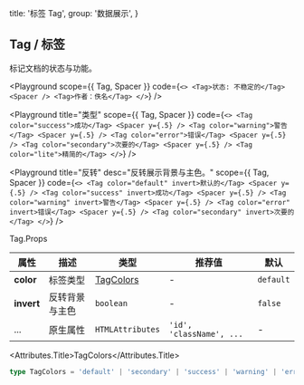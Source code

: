 
  title: '标签 Tag',
  group: '数据展示',
}

## Tag / 标签

标记文档的状态与功能。

<Playground
  scope={{ Tag, Spacer }}
  code={`
<>
  <Tag>状态: 不稳定的</Tag>
  <Spacer />
  <Tag>作者：佚名</Tag>
</>
`}
/>

<Playground
  title="类型"
  scope={{ Tag, Spacer }}
  code={`
<>
  <Tag color="success">成功</Tag>
  <Spacer y={.5} />
  <Tag color="warning">警告</Tag>
  <Spacer y={.5} />
  <Tag color="error">错误</Tag>
  <Spacer y={.5} />
  <Tag color="secondary">次要的</Tag>
  <Spacer y={.5} />
  <Tag color="lite">精简的</Tag>
</>
`}
/>

<Playground
  title="反转"
  desc="反转展示背景与主色。"
  scope={{ Tag, Spacer }}
  code={`
<>
  <Tag color="default" invert>默认的</Tag>
  <Spacer y={.5} />
  <Tag color="success" invert>成功</Tag>
  <Spacer y={.5} />
  <Tag color="warning" invert>警告</Tag>
  <Spacer y={.5} />
  <Tag color="error" invert>错误</Tag>
  <Spacer y={.5} />
  <Tag color="secondary" invert>次要的</Tag>
</>
`}
/>

<Attributes edit="/pages/zh-cn/components/tag.mdx">
<Attributes.Title>Tag.Props</Attributes.Title>

| 属性       | 描述           | 类型                    | 推荐值                   | 默认      |
| ---------- | -------------- | ----------------------- | ------------------------ | --------- |
| **color**  | 标签类型       | [TagColors](#tagcolors) | -                        | `default` |
| **invert** | 反转背景与主色 | `boolean`               | -                        | `false`   |
| ...        | 原生属性       | `HTMLAttributes`        | `'id', 'className', ...` | -         |

<Attributes.Title>TagColors</Attributes.Title>

```ts
type TagColors = 'default' | 'secondary' | 'success' | 'warning' | 'error' | 'dark' | 'lite'
```

</Attributes>

